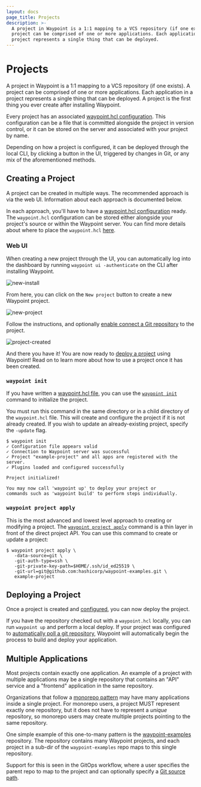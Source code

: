 ```yaml
---
layout: docs
page_title: Projects
description: >-
  A project in Waypoint is a 1:1 mapping to a VCS repository (if one exists). A
  project can be comprised of one or more applications. Each application in a
  project represents a single thing that can be deployed.
---
```


# Projects

A project in Waypoint is a 1:1 mapping to a VCS repository (if one exists).
A project can be comprised of one or more applications. Each application in
a project represents a single thing that can be deployed. A project is the
first thing you ever create after installing Waypoint.

Every project has an associated [waypoint.hcl configuration](/docs/waypoint-hcl).
This configuration can be a file that is committed alongside the project
in version control, or it can be stored on the server and associated with
your project by name.

Depending on how a project is configured, it can be deployed through the
local CLI, by clicking a button in the UI, triggered by changes in Git, or any
mix of the aforementioned methods.

## Creating a Project

A project can be created in multiple ways. The recommended approach is
via the web UI. Information about each approach is documented below.

In each approach, you'll have to have a [waypoint.hcl configuration](/docs/waypoint-hcl)
ready. The `waypoint.hcl` configuration can be stored either alongside
your project's source or within the Waypoint server. You can find more
details about where to place the `waypoint.hcl` [here](/docs/waypoint-hcl#waypoint-hcl-location).

### Web UI

When creating a new project through the UI, you can automatically log into the
dashboard by running `waypoint ui -authenticate` on the CLI after installing Waypoint.

![new-install](/img/new-waypoint-install-ui.png)

From here, you can click on the `New project` button to create a new Waypoint
project.

![new-project](/img/new-waypoint-project.png)

Follow the instructions, and optionally [enable connect a Git repository](/docs/projects/git)
to the project.

![project-created](/img/waypoint-project-created.png)

And there you have it! You are now ready to [deploy a project](#deploying-a-project)
using Waypoint! Read on to learn more about how to use a project once it has been
created.

### `waypoint init`

If you have written a [waypoint.hcl file](/docs/waypoint-hcl), you can
use the [`waypoint init`](/commands/init) command to initialize the project.

You must run this command in the same directory or in a child directory of
the `waypoint.hcl` file. This will create and configure the project if it is
not already created. If you wish to update an already-existing project,
specify the `-update` flag.

```shell-session
$ waypoint init
✓ Configuration file appears valid
✓ Connection to Waypoint server was successful
✓ Project "example-project" and all apps are registered with the server.
✓ Plugins loaded and configured successfully

Project initialized!

You may now call 'waypoint up' to deploy your project or
commands such as 'waypoint build' to perform steps individually.
```

### `waypoint project apply`

This is the most advanced and lowest level approach to creating or modifying
a project. The [`waypoint project apply`](/commands/project-apply) command
is a thin layer in front of the direct project API. You can use this command
to create or update a project:

```
$ waypoint project apply \
   -data-source=git \
   -git-auth-type=ssh \
   -git-private-key-path=$HOME/.ssh/id_ed25519 \
   -git-url=git@github.com:hashicorp/waypoint-examples.git \
   example-project
```

## Deploying a Project

Once a project is created and [configured](/docs/waypoint-hcl), you
can now deploy the project.

If you have the repository checked out with a `waypoint.hcl` locally,
you can run `waypoint up` and perform a local deploy. If your project was
configured to [automatically poll a git repository](/docs/projects/git), Waypoint
will automatically begin the process to build and deploy your application.

## Multiple Applications

Most projects contain exactly one application. An example of a project
with multiple applications may be a single repository that contains an
"API" service and a "frontend" application in the same repository.

Organizations that follow a
[monorepo pattern](https://en.wikipedia.org/wiki/Monorepo) may have many
applications inside a single project. For monorepo users, a project MUST
represent exactly one repository, but it does not have to represent a
_unique_ repository, so monorepo users may create multiple projects pointing
to the same repository.

One simple example of this one-to-many pattern is the [waypoint-examples](https://github.com/hashicorp/waypoint-examples/)
repository. The repository contains many Waypoint projects, and each project
in a sub-dir of the `waypoint-examples` repo maps to this single repository.

Support for this is seen in the GitOps workflow, where a user specifies
the parent repo to map to the project and can optionally specify
a [Git source path](https://www.waypointproject.io/commands/project-apply#git-path).
